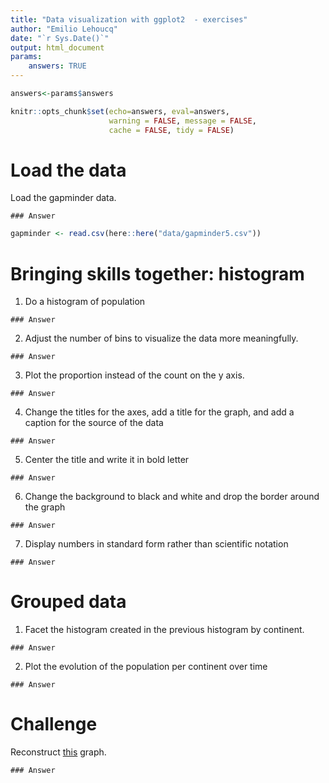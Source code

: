 ```yaml
---
title: "Data visualization with ggplot2	 - exercises"
author: "Emilio Lehoucq"
date: "`r Sys.Date()`"
output: html_document
params:
    answers: TRUE
---
```



```r
answers<-params$answers
```

```r
knitr::opts_chunk$set(echo=answers, eval=answers,
                      warning = FALSE, message = FALSE,
                      cache = FALSE, tidy = FALSE)
```

# Load the data

Load the gapminder data.

```asis
### Answer 
```

```r
gapminder <- read.csv(here::here("data/gapminder5.csv"))
```

# Bringing skills together: histogram

1. Do a histogram of population

```asis
### Answer 
```

2. Adjust the number of bins to visualize the data more meaningfully.

```asis
### Answer 
```

3. Plot the proportion instead of the count on the y axis.

```asis
### Answer 
```

4. Change the titles for the axes, add a title for the graph, and add a caption for the source of the data

```asis
### Answer 
```

5. Center the title and write it in bold letter

```asis
### Answer 
```

6. Change the background to black and white and drop the border around the graph

```asis
### Answer 
```

7. Display numbers in standard form rather than scientific notation

```asis
### Answer 
```

# Grouped data

1. Facet the histogram created in the previous histogram by continent.

```asis
### Answer 
```

2. Plot the evolution of the population per continent over time

```asis
### Answer 
```

# Challenge

Reconstruct [this](https://github.com/MSIA/bootcamp-2020/blob/master/exercises/challenge_day7.png) graph.

```asis
### Answer 
```
